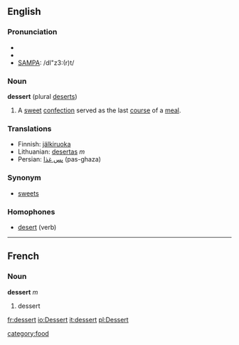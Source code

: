 ==English==
===Pronunciation===
* {{AHD|/dĭ-zû(r)t/}}
* {{IPA|/dɪˈzɜː(r)t/}}
* [[SAMPA]]: /dI"z3:(r)t/


===Noun===
'''dessert''' (plural [[deserts]])

#A [[sweet]] [[confection]] served as the last [[course]] of a [[meal]].

===Translations===
*Finnish: [[jälkiruoka]]
*Lithuanian: [[desertas]] ''m''
*Persian: [[پس غذا]] (pas-ghaza)

===Synonym===
*[[sweets]]

===Homophones===
*[[desert]] (verb)

----
==French==
===Noun===
'''dessert''' ''m''

#dessert

[[fr:dessert]]
[[io:Dessert]]
[[it:dessert]]
[[pl:Dessert]]

[[category:food]]